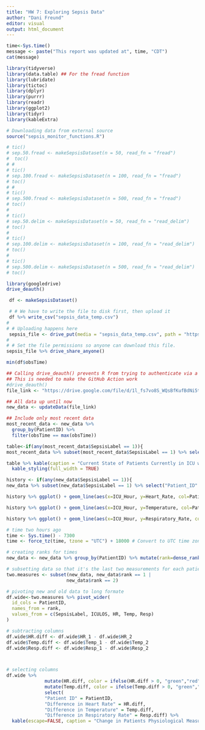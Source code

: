 ```yaml
---
title: "HW 7: Exploring Sepsis Data"
author: "Dani Freund"
editor: visual
output: html_document
---
```


```r
time<-Sys.time()
message <- paste("This report was updated at", time, "CDT")
cat(message)
```

```r
library(tidyverse)
library(data.table) ## For the fread function
library(lubridate)
library(tictoc)
library(dplyr)
library(purrr)
library(readr)
library(ggplot2)
library(tidyr)
library(kableExtra)

# Downloading data from external source
source("sepsis_monitor_functions.R")
```

```r
# tic()
# sep.50.fread <- makeSepsisDataset(n = 50, read_fn = "fread")
#  toc()
# # 
# tic()
# sep.100.fread <- makeSepsisDataset(n = 100, read_fn = "fread")
# toc()
# # 
# tic()
# sep.500.fread <- makeSepsisDataset(n = 500, read_fn = "fread")
# toc()
# 
# tic()
# sep.50.delim <- makeSepsisDataset(n = 50, read_fn = "read_delim")
# toc()
# 
# tic()
# sep.100.delim <- makeSepsisDataset(n = 100, read_fn = "read_delim")
# toc()
# 
# tic()
# sep.500.delim <- makeSepsisDataset(n = 500, read_fn = "read_delim")
# toc()
```

```r
library(googledrive)
drive_deauth()

 df <- makeSepsisDataset()

 # # We have to write the file to disk first, then upload it
 df %>% write_csv("sepsis_data_temp.csv")
# 
# # Uploading happens here
 sepsis_file <- drive_put(media = "sepsis_data_temp.csv", path = "https://drive.google.com/drive/folders/1JfYn_0kCM1IWGGSwv0VEkZ1MD2pJp9yt", name = "sepsis_data.csv")
# 
# # Set the file permissions so anyone can download this file.
sepsis_file %>% drive_share_anyone()

min(df$obsTime)
```

```r
## Calling drive_deauth() prevents R from trying to authenticate via a browser
## This is needed to make the GitHub Action work
#drive_deauth()
file_link <- "https://drive.google.com/file/d/1l_fs7vo8S_WQsBfKufBdNi5t0ng-Y3kC/view?usp=sharing"

## All data up until now
new_data <- updateData(file_link)

## Include only most recent data
most_recent_data <- new_data %>%
  group_by(PatientID) %>%
  filter(obsTime == max(obsTime)) 
```

```r
table<-if(any(most_recent_data$SepsisLabel == 1)){
most_recent_data %>% subset(most_recent_data$SepsisLabel == 1) %>% select("Patient ID" = PatientID, "Heart Rate" = HR, "Temperature" = Temp, "Respiratory Rate" = Resp)} else {message("No patients tested positive for sepsis within the last hour")} 

table %>% kable(caption = "Current State of Patients Currently in ICU with Sepsis") %>%
  kable_styling(full_width = TRUE)

```

```r
history <- if(any(new_data$SepsisLabel == 1)){
new_data %>% subset(new_data$SepsisLabel == 1) %>% select("Patient_ID" = PatientID, "Heart_Rate" = HR, "Temperature" = Temp, "Respiratory_Rate" = Resp, "ICU_Hour"=ICULOS)} else {message("No positive patients in our dataset")}

history %>% ggplot() + geom_line(aes(x=ICU_Hour, y=Heart_Rate, col=Patient_ID)) + labs(x = "Hour in ICU", y = "Heart Rate", colour="Patient ID") + theme_classic() + ggtitle("History of Heart Rate of Patients with Sepsis in ICU")

history %>% ggplot() + geom_line(aes(x=ICU_Hour, y=Temperature, col=Patient_ID)) + labs(x = "Hour in ICU", y = "Temperature", colour="Patient ID") + theme_classic() + ggtitle("History of Temperature of Patients with Sepsis in ICU")

history %>% ggplot() + geom_line(aes(x=ICU_Hour, y=Respiratory_Rate, col=Patient_ID)) + labs(x = "Hour in ICU", y = "Respiratory Rate", colour="Patient ID") + theme_classic() + ggtitle("History of Respiratory Rate of Patients with Sepsis in ICU")
```

```r
# time two hours ago
time <- Sys.time() - 7300
time <- force_tz(time, tzone = "UTC") + 18000 # Convert to UTC time zone

# creating ranks for times
new_data <- new_data %>% group_by(PatientID) %>% mutate(rank=dense_rank(desc(obsTime)))

# subsetting data so that it's the last two measurements for each patient
two.measures <- subset(new_data, new_data$rank == 1 |
                      new_data$rank == 2) 

# pivoting new and old data to long formate
df.wide<-two.measures %>% pivot_wider(
  id_cols = PatientID,
  names_from = rank,
  values_from = c(SepsisLabel, ICULOS, HR, Temp, Resp)
)

# subtracting columns 
df.wide$HR.diff <- df.wide$HR_1 - df.wide$HR_2
df.wide$Temp.diff <- df.wide$Temp_1 - df.wide$Temp_2
df.wide$Resp.diff <- df.wide$Resp_1 - df.wide$Resp_2



# selecting columns
df.wide %>% 
              mutate(HR.diff, color = ifelse(HR.diff > 0, "green","red")) %>% 
              mutate(Temp.diff, color = ifelse(Temp.diff > 0, "green","red")) %>%               mutate(Resp.diff, color = ifelse(Resp.diff > 0, "green","red")) %>%
              select(
              "Patient ID" = PatientID,
              "Difference in Heart Rate" = HR.diff,
              "Difference in Temperature" = Temp.diff,
              "Difference in Respiratory Rate" = Resp.diff) %>% 
  kable(escape=FALSE, caption = "Change in Patients Physiological Measures over Previous Two Checks") %>% kable_styling(position = "left", full_width = FALSE) %>% column_spec(1, bold = TRUE, border_right = TRUE, color = "black", background = "lightgrey") %>% add_footnote("The time between the recent two checks on patients are not standardized, meaning that measures for some patients occurred closer in time than others.", notation="alphabet")

```


